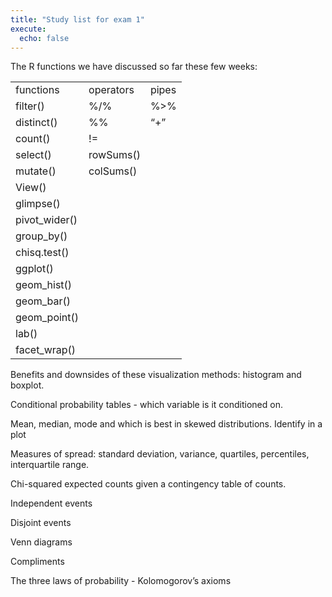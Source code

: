 ```yaml
---
title: "Study list for exam 1"
execute: 
  echo: false
---
```


The R functions we have discussed so far these few weeks:

|               |           |       |
|---------------|-----------|-------|
| functions     | operators | pipes |
| filter()      | %/%       | %\>%  |
| distinct()    | %%        | "+"   |
| count()       | !=        |       |
| select()      | rowSums() |       |
| mutate()      | colSums() |       |
| View()        |           |       |
| glimpse()     |           |       |
| pivot_wider() |           |       |
| group_by()    |           |       |
| chisq.test()  |           |       |
| ggplot()      |           |       |
| geom_hist()   |           |       |
| geom_bar()    |           |       |
| geom_point()  |           |       |
| lab()         |           |       |
| facet_wrap()  |           |       |

Benefits and downsides of these visualization methods: histogram and boxplot.

Conditional probability tables - which variable is it conditioned on.

Mean, median, mode and which is best in skewed distributions. Identify in a plot

Measures of spread: standard deviation, variance, quartiles, percentiles, interquartile range.

Chi-squared expected counts given a contingency table of counts.

Independent events

Disjoint events

Venn diagrams

Compliments

The three laws of probability - Kolomogorov's axioms
